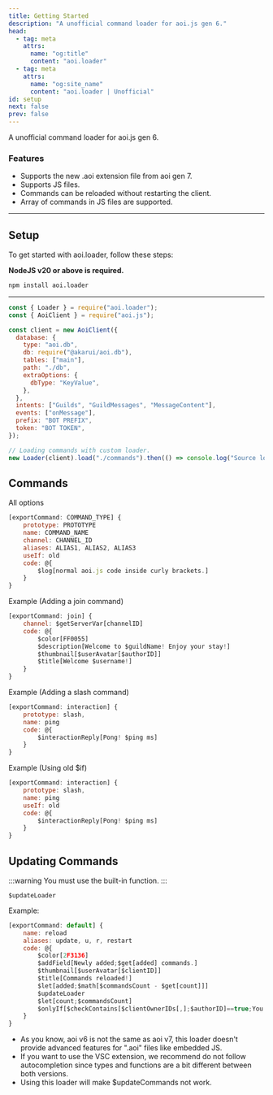 ```yaml
---
title: Getting Started
description: "A unofficial command loader for aoi.js gen 6."
head:
  - tag: meta
    attrs:
      name: "og:title"
      content: "aoi.loader"
  - tag: meta
    attrs:
      name: "og:site_name"
      content: "aoi.loader | Unofficial"
id: setup
next: false
prev: false
---
```


A unofficial command loader for aoi.js gen 6.

### Features

- Supports the new .aoi extension file from aoi gen 7.
- Supports JS files.
- Commands can be reloaded without restarting the client.
- Array of commands in JS files are supported.

---

## Setup

To get started with aoi.loader, follow these steps:

**NodeJS v20 or above is required.**

```bash
npm install aoi.loader
```

---

```js title="index.js"
const { Loader } = require("aoi.loader");
const { AoiClient } = require("aoi.js");

const client = new AoiClient({
  database: {
    type: "aoi.db",
    db: require("@akarui/aoi.db"),
    tables: ["main"],
    path: "./db",
    extraOptions: {
      dbType: "KeyValue",
    },
  },
  intents: ["Guilds", "GuildMessages", "MessageContent"],
  events: ["onMessage"],
  prefix: "BOT PREFIX",
  token: "BOT TOKEN",
});

// Loading commands with custom loader.
new Loader(client).load("./commands").then(() => console.log("Source loaded!"));
```

## Commands

All options

```js
[exportCommand: COMMAND_TYPE] {
    prototype: PROTOTYPE
    name: COMMAND_NAME
    channel: CHANNEL_ID
    aliases: ALIAS1, ALIAS2, ALIAS3
    useIf: old
    code: @{
        $log[normal aoi.js code inside curly brackets.]
    }
}
```

Example (Adding a join command)

```js
[exportCommand: join] {
    channel: $getServerVar[channelID]
    code: @{
        $color[FF0055]
        $description[Welcome to $guildName! Enjoy your stay!]
        $thumbnail[$userAvatar[$authorID]]
        $title[Welcome $username!]
    }
}
```

Example (Adding a slash command)

```js
[exportCommand: interaction] {
    prototype: slash,
    name: ping
    code: @{
        $interactionReply[Pong! $ping ms]
    }
}
```

Example (Using old $if)

```js
[exportCommand: interaction] {
    prototype: slash,
    name: ping
    useIf: old
    code: @{
        $interactionReply[Pong! $ping ms]
    }
}
```

## Updating Commands

:::warning
You must use the built-in function.
:::

`$updateLoader`

Example:

```js
[exportCommand: default] {
    name: reload
    aliases: update, u, r, restart
    code: @{
        $color[2F3136]
        $addField[Newly added;$get[added] commands.]
        $thumbnail[$userAvatar[$clientID]]
        $title[Commands reloaded!]
        $let[added;$math[$commandsCount - $get[count]]]
        $updateLoader
        $let[count;$commandsCount]
        $onlyIf[$checkContains[$clientOwnerIDs[,];$authorID]==true;You are not my owner.]
    }
}
```

- As you know, aoi v6 is not the same as aoi v7, this loader doesn't provide advanced features for ".aoi" files like embedded JS.
- If you want to use the VSC extension, we recommend do not follow autocompletion since types and functions are a bit different between both versions.
- Using this loader will make $updateCommands not work.
